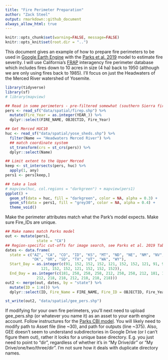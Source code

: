 ```yaml
---
title: "Fire Perimeter Preparation"
author: "Zack Steel"
output: rmarkdown::github_document
always_allow_html: true
---
```


```r
knitr::opts_chunk$set(warning=FALSE, message=FALSE)
knitr::opts_knit$set(root.dir = "..")
```

This document gives an example of how to prepare fire perimeters to be used in [Google Earth Engine](https://tinyurl.com/CBImodel) with the [Parks et al. 2019](https://www.mdpi.com/2072-4292/11/14/1735) model to estimate fire severity. I will use California's [FRAP](https://frap.fire.ca.gov/mapping/gis-data/) interagency fire perimeter database which includes fires down to 10 acres in size (4 ha) back to 1950 (although we are only using fires back to 1985). I'll focus on just the Headwaters of the Merced River watershed of Yosemite.  


```r
library(tidyverse)
library(sf)
# library(mapview)

## Read in some perimeters - pre-filtered somewhat (southern Sierra fires; >1984)
pers <- read_sf("data/spatial/firep.shp") %>% 
  mutate(Fire_Year = as.integer(YEAR_)) %>% 
  dplyr::select(FIRE_NAME, OBJECTID, Fire_Year)

## Get Merced HUC10
huc <- read_sf("data/spatial/yose_sheds.shp") %>% 
  filter(Name == "Headwaters Merced River") %>% 
  ## match coordinate system
  st_transform(crs = st_crs(pers)) %>% 
  dplyr::select(Name)

## Limit extent to the Upper Merced
keep <- st_intersects(pers, huc) %>% 
  apply(1, any)
pers1 <- pers[keep,]

## take a look
# mapview(huc, col.regions = "darkgreen") + mapview(pers1)
ggplot() +
  geom_sf(data = huc, fill = "darkgreen", color = NA, alpha = 0.3) +
  geom_sf(data = pers1, fill = "grey30", color = NA, alpha = 0.4) +
  theme_void()
```

Make the perimeter attributes match what the Park's model expects. Make sure Fire_IDs are unique.  

```r
## Make names match Parks model
out <- mutate(pers1,
              state = "CA")
## Region-specific cut-offs for image search, see Parks et al. 2019 Table 2
dates <- data.frame(
  state = c("AZ", "CA", "CO", "ID", "KS", "MT", "ND", "NE", "NM", "NV", 
            "OK", "OR", "SD", "TX", "UT", "WA", "WY"),
  Start_Day = as.integer(c(91, 152, 152, 152, 121, 152, 152, 121, 91, 91,
                121, 152, 152, 121, 152, 152, 152)),
  End_Day = as.integer(c(181, 258, 258, 258, 212, 258, 258, 212, 181, 181,
              212, 218, 218, 212, 218, 218, 218)))
out2 <- merge(out, dates, by = "state") %>% 
  mutate(ID = 1:n()) %>% 
  dplyr::select(ID, Fire_Name = FIRE_NAME, Fire_ID = OBJECTID, Fire_Year, Start_Day, End_Day)

```

```r
st_write(out2, "data/spatial/gee_pers.shp")
```

If modifying for your own fire perimeters, you'll next need to upload gee_pers.shp (or whatever you name it) as an asset to your earth engine account. Follow instructures for the [Parks CBI model](https://tinyurl.com/CBImodel). You will likely need to modify path to Asset file (line ~30), and path for outputs (line ~375). Also, GEE doesn't seem to understand subdirectories in Google Drive (or I can't figure them out), rather it looks for a unique base directory. E.g. you just need to point to "dir", regardless of whether it's in "My Drive/dir" or "My Drive/one/two/three/dir". I'm not sure how it deals with duplicate directory names.  
